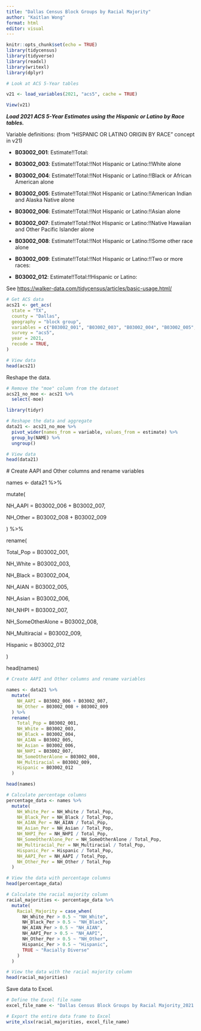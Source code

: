 ---
title: "Dallas Census Block Groups by Racial Majority"
author: "Kaitlan Wong"
format: html
editor: visual
---

```{r setup, include=FALSE}
knitr::opts_chunk$set(echo = TRUE)
library(tidycensus)
library(tidyverse)
library(readxl)
library(writexl)
library(dplyr)
```

```{r}
# Look at ACS 5-Year tables

v21 <- load_variables(2021, "acs5", cache = TRUE)

View(v21)
```

***Load 2021 ACS 5-Year Estimates using the Hispanic or Latino by Race tables.***

Variable definitions: (from "HISPANIC OR LATINO ORIGIN BY RACE" concept in v21)

-   **B03002_001**: Estimate!!Total:

-   **B03002_003**: Estimate!!Total:!!Not Hispanic or Latino:!!White alone

-   **B03002_004**: Estimate!!Total:!!Not Hispanic or Latino:!!Black or African American alone

-   **B03002_005**: Estimate!!Total:!!Not Hispanic or Latino:!!American Indian and Alaska Native alone

-   **B03002_006**: Estimate!!Total:!!Not Hispanic or Latino:!!Asian alone

-   **B03002_007**: Estimate!!Total:!!Not Hispanic or Latino:!!Native Hawaiian and Other Pacific Islander alone

-   **B03002_008**: Estimate!!Total:!!Not Hispanic or Latino:!!Some other race alone

-   **B03002_009**: Estimate!!Total:!!Not Hispanic or Latino:!!Two or more races:

-   **B03002_012**: Estimate!!Total:!!Hispanic or Latino:

See <https://walker-data.com/tidycensus/articles/basic-usage.html/>

```{r}
# Get ACS data
acs21 <- get_acs(
  state = "TX",
  county = "Dallas",
  geography = "block group",
  variables = c("B03002_001", "B03002_003", "B03002_004", "B03002_005", "B03002_006","B03002_007", "B03002_008", "B03002_009", "B03002_012"),
  survey = "acs5",
  year = 2021,
  recode = TRUE,
)

# View data
head(acs21)
```

Reshape the data.

```{r}
# Remove the "moe" column from the dataset
acs21_no_moe <- acs21 %>%
  select(-moe)

library(tidyr)

# Reshape the data and aggregate
data21 <- acs21_no_moe %>%
  pivot_wider(names_from = variable, values_from = estimate) %>%
  group_by(NAME) %>%
  ungroup()

# View data
head(data21)

```

\# Create AAPI and Other columns and rename variables

names \<- data21 %\>%

mutate(

NH_AAPI = B03002_006 + B03002_007,

NH_Other = B03002_008 + B03002_009

) %\>%

rename(

Total_Pop = B03002_001,

NH_White = B03002_003,

NH_Black = B03002_004,

NH_AIAN = B03002_005,

NH_Asian = B03002_006,

NH_NHPI = B03002_007,

NH_SomeOtherAlone = B03002_008,

NH_Multiracial = B03002_009,

Hispanic = B03002_012

)

head(names)

```{r}

# Create AAPI and Other columns and rename variables

names <- data21 %>%
  mutate(
    NH_AAPI = B03002_006 + B03002_007,
    NH_Other = B03002_008 + B03002_009
  ) %>%
  rename(
    Total_Pop = B03002_001,
    NH_White = B03002_003,
    NH_Black = B03002_004,
    NH_AIAN = B03002_005,
    NH_Asian = B03002_006,
    NH_NHPI = B03002_007,
    NH_SomeOtherAlone = B03002_008,
    NH_Multiracial = B03002_009,
    Hispanic = B03002_012
  )

head(names)


```

```{r}
# Calculate percentage columns
percentage_data <- names %>%
  mutate(
    NH_White_Per = NH_White / Total_Pop,
    NH_Black_Per = NH_Black / Total_Pop,
    NH_AIAN_Per = NH_AIAN / Total_Pop,
    NH_Asian_Per = NH_Asian / Total_Pop,
    NH_NHPI_Per = NH_NHPI / Total_Pop,
    NH_SomeOtherAlone_Per = NH_SomeOtherAlone / Total_Pop,
    NH_Multiracial_Per = NH_Multiracial / Total_Pop,
    Hispanic_Per = Hispanic / Total_Pop,
    NH_AAPI_Per = NH_AAPI / Total_Pop,
    NH_Other_Per = NH_Other / Total_Pop
  )

# View the data with percentage columns
head(percentage_data)

```

```{r}
# Calculate the racial majority column
racial_majorities <- percentage_data %>%
  mutate(
    Racial_Majority = case_when(
      NH_White_Per > 0.5 ~ "NH_White",
      NH_Black_Per > 0.5 ~ "NH_Black",
      NH_AIAN_Per > 0.5 ~ "NH_AIAN",
      NH_AAPI_Per > 0.5 ~ "NH_AAPI",
      NH_Other_Per > 0.5 ~ "NH_Other",
      Hispanic_Per > 0.5 ~ "Hispanic",
      TRUE ~ "Racially Diverse"
    )
  )

# View the data with the racial majority column
head(racial_majorities)

```

Save data to Excel.

```{r}

# Define the Excel file name
excel_file_name <- "Dallas Census Block Groups by Racial Majority_2021 ACS5.xlsx"

# Export the entire data frame to Excel
write_xlsx(racial_majorities, excel_file_name)

```
